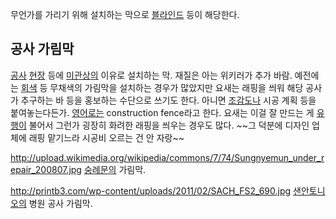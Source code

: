 무언가를 가리기 위해 설치하는 막으로 [[블라인드]] 등이 해당한다.
== 공사 가림막 ==
[[공사]] [[현장]] 등에 [[미관]]상의 이유로 설치하는 막. 재질은 아는 위키러가 추가 바람. 예전에는 [[회색]] 등 무채색의 가림막을 설치하는 경우가 많았지만 요새는 래핑을 씌워 해당 공사가 추구하는 바 등을 홍보하는 수단으로 쓰기도 한다. 아니면 [[조감도]]나 시공 계획 등을 붙여놓는다든가. [[영어]]로는 construction fence라고 한다. 요새는 이걸 잘 만드는 게 [[유행]]이 불어서 그런가 굉장히 화려한 래핑을 씌우는 경우도 많다. ~~그 덕분에 디자인 업체에 래핑 맡기느라 시공비 오르는 건 안 자랑~~

http://upload.wikimedia.org/wikipedia/commons/7/74/Sungnyemun_under_repair_200807.jpg
[[숭례문]]의 가림막.

http://printb3.com/wp-content/uploads/2011/02/SACH_FS2_690.jpg
[[샌안토니오]]의 병원 공사 가림막.

